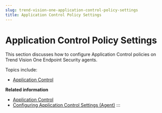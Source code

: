 ```yaml
---
slug: trend-vision-one-application-control-policy-settings
title: Application Control Policy Settings
---
```

# Application Control Policy Settings

This section discusses how to configure Application Control policies on Trend Vision One Endpoint Security agents.

Topics include:

- [Application Control](application-control-overview.mdx)

**Related information**

- [Application Control](application-control-overview.mdx)
- [Configuring Application Control Settings (Agent)](config-appcon-settings-agent.mdx)
:::
